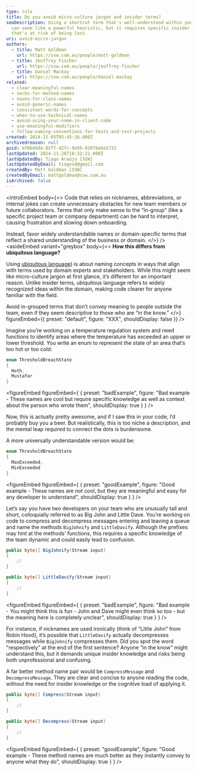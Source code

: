 ```yaml
---
type: rule
title: Do you avoid micro-culture jargon and insider terms?
seoDescription: Using a shortcut term that's well-understood within your team
  can seem like a powerful heuristic, but it requires specific insider knowledge
  that's at risk of being lost.
uri: avoid-micro-jargon
authors:
  - title: Matt Goldman
    url: https://ssw.com.au/people/matt-goldman
  - title: Jeoffrey Fischer
    url: https://ssw.com.au/people/jeoffrey-fischer
  - title: Daniel Mackay
    url: https://ssw.com.au/people/daniel-mackay
related:
  - clear-meaningful-names
  - verbs-for-method-names
  - nouns-for-class-names
  - avoid-generic-names
  - consistent-words-for-concepts
  - when-to-use-technical-names
  - avoid-using-your-name-in-client-code
  - use-meaningful-modifiers
  - follow-naming-conventions-for-tests-and-test-projects
created: 2024-11-05T05:45:16.000Z
archivedreason: null
guid: bf8b49d4-82f7-42fc-9e56-01076e6e5732
lastUpdated: 2024-11-28T18:32:22.000Z
lastUpdatedBy: Tiago Araújo [SSW]
lastUpdatedByEmail: tiagov8@gmail.com
createdBy: Matt Goldman [SSW]
createdByEmail: mattgoldman@ssw.com.au
isArchived: false
---
```


<introEmbed
  body={<>
Code that relies on nicknames, abbreviations, or internal jokes can create unnecessary obstacles for new team members or future collaborators. Terms that only make sense to the “in-group” (like a specific project team or company department) can be hard to interpret, causing frustration and slowing down onboarding.

Instead, favor widely understandable names or domain-specific terms that reflect a shared understanding of the business or domain.
  </>}
/>
<asideEmbed
  variant="greybox"
  body={<>
    **How this differs from ubiquitous language?**

Using [ubiquitous language](/ubiquitous-language)) is about naming concepts in ways that align with terms used by domain experts and stakeholders. While this might seem like micro-culture jargon at first glance, it’s different for an important reason. Unlike insider terms, ubiquitous language refers to widely recognized ideas within the domain, making code clearer for anyone familiar with the field.

Avoid in-grouped terms that don’t convey meaning to people outside the team, even if they seem descriptive to those who are “in the know.”
  </>}
  figureEmbed={{
    preset: "default",
    figure: "XXX",
    shouldDisplay: false
  }}
/>

Imagine you’re working on a temperature regulation system and need functions to identify areas where the temperature has exceeded an upper or lower threshold. You write an enum to represent the state of an area that’s too hot or too cold:

```csharp
enum ThresholdBreachState
{
  Hoth,
  Mustafar
}
```

<figureEmbed figureEmbed={ {
  preset: "badExample",
  figure: "Bad example - These names are cool but require specific knowledge as well as context about the person who wrote them",
  shouldDisplay: true
} } />


Now, this is actually pretty awesome, and if I saw this in your code, I’d probably buy you a beer. But realistically, this is too niche a description, and the mental leap required to connect the dots is burdensome.

A more universally understandable version would be:

```csharp
enum ThresholdBreachState
{
  MaxExceeded,
  MinExceeded
}
```

<figureEmbed figureEmbed={ {
  preset: "goodExample",
  figure: "Good example - These names are _not_ cool, but they are meaningful and easy for any developer to understand",
  shouldDisplay: true
} } />


Let’s say you have two developers on your team who are unusually tall and short, colloquially referred to as Big John and Little Dave. You’re working on code to compress and decompress messages entering and leaving a queue and name the methods `BigJohnify` and `LittleDavify`. Although the prefixes may hint at the methods’ functions, this requires a specific knowledge of the team dynamic and could easily lead to confusion.

```csharp
public byte[] BigJohnify(Stream input)
{
    //
}

public byte[] LittleDavify(Stream input)
{
    //
}
```

<figureEmbed figureEmbed={ {
  preset: "badExample",
  figure: "Bad example - You might think this is fun - John and Dave might even think so too - but the meaning here is completely unclear",
  shouldDisplay: true
} } />


For instance, if nicknames are used ironically (think of “Little John” from Robin Hood), it’s possible that `LittleDavify` actually decompresses messages while `BigJohnify` compresses them. Did you spot the word "respectively" at the end of the first sentence? Anyone “in the know” might understand this, but it demands unique insider knowledge and risks being both unprofessional and confusing.

A far better method name pair would be `CompressMessage` and `DecompressMessage`. They are clear and concise to anyone reading the code, without the need for insider knowledge or the cognitive load of applying it.

```csharp
public byte[] Compress(Stream input)
{
    //
}

public byte[] Decompress(Stream input)
{
    //
}
```

<figureEmbed figureEmbed={ {
  preset: "goodExample",
  figure: "Good example - These method names are much better as they instantly convey to anyone what they do",
  shouldDisplay: true
} } />
